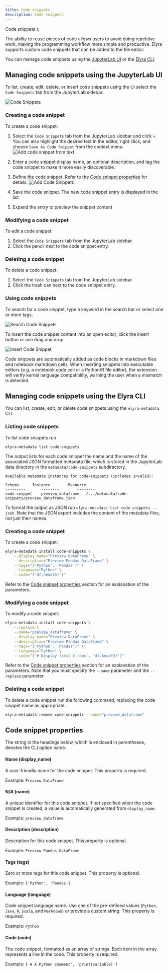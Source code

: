 ```yaml
---
title: Code snippets
description: Code snippets
---
```


  <span>
    Code snippets
  </span>
);

<PageDescription>

The ability to reuse pieces of code allows users to avoid doing repetitive work, making the programming workflow more simple and productive. Elyra supports custom code snippets that can be added to the file editor.
</PageDescription>

You can manage code snippets using the [JupyterLab UI](#managing-code-snippets-using-the-jupyterlab-ui) or the [Elyra CLI](#managing-code-snippets-using-the-elyra-cli).

## Managing code snippets using the JupyterLab UI

To list, create, edit, delete, or insert code snippets using the UI select the `Code Snippets` tab from the JupyterLab sidebar.

![Code Snippets](../images/ai/code-snippets.jpg)

### Creating a code snippet

To create a code snippet:
1. Select the `Code Snippets` tab from the JupyterLab sidebar and click `+`. You can also highlight the desired text in the editor, right click, and choose `Save As Code Snippet` from the context menu.
   ![Add code snippet from text](../images/ai/add-code-snippet-from-text.png)

2. Enter a code snippet display name, an optional description, and tag the code snippet to make it more easily discoverable.
3. Define the code snippet. Refer to the [Code snippet properties](#code-snippet-properties) for details.
   ![Add Code Snippets](../images/ai/add-code-snippet.png)
4. Save the code snippet. The new code snippet entry is displayed in the list. 
5. Expand the entry to preview the snippet content

### Modifying a code snippet

To edit a code snippet:
1. Select the `Code Snippets` tab from the JupyterLab sidebar.
2. Click the pencil next to the code snippet entry.

### Deleting a code snippet

To delete a code snippet:
1. Select the `Code Snippets` tab from the JupyterLab sidebar.
2. Click the trash can next to the code snippet entry.

### Using code snippets

To search for a code snippet, type a keyword in the search bar or select one or more tags.

  ![Search Code Snippets](../images/ai/search-code-snippets.png)

To insert the code snippet content into an open editor, click the insert button or use drag and drop. 

  ![Insert Code Snippet](../images/ai/insert-code-snippet.png)

Code snippets are automatically added as code blocks in markdown files and notebook markdown cells.
When inserting snippets into executable editors (e.g. a notebook code cell or a Python/R file editor), the extension will verify kernel language compatibility, warning the user when a mismatch is detected.

## Managing code snippets using the Elyra CLI

You can list, create, edit, or delete code snippets using the `elyra-metadata` CLI.

### Listing code snippets

To list code snippets run

```
elyra-metadata list code-snippets
```

The output lists for each code snippet the name and the name of the associated JSON formatted metadata file, which is stored in the JupyterLab data directory in the `metadata/code-snippets` subdirectory.

```
Available metadata instances for code-snippets (includes invalid):

Schema   	Instance		Resource  
---------   	--------		--------
code-snippet   	preview_dataframe	/.../metadata/code-snippets/preview_dataframe.json 
```

To format the output as JSON run `elyra-metadata list code-snippets --json`. Note that the JSON export includes the content of the metadata files, not just their names.

### Creating a code snippet

To create a code snippet:

```bash
elyra-metadata install code-snippets \
	--display_name="Preview DataFrame" \
	--description="Preview Pandas DataFrame" \
	--tags="['Python', 'Pandas']" \
	--language="Python" \
	--code="['df.head(5)']"
```

Refer to the [Code snippet properties](#code-snippet-properties) section for an explanation of the parameters.

### Modifying a code snippet

To modify a code snippet:

```bash
elyra-metadata install code-snippets \
	--replace \
	--name="preview_dataframe" \
	--display_name="Preview DataFrame" \
	--description="Preview Pandas DataFrame" \
	--tags="['Python', 'Pandas']" \
	--language="Python" \
	--code="['# Display first 5 rows', 'df.head(5)']"
```

Refer to the [Code snippet properties](#code-snippet-properties) section for an explanation of the parameters. Note that you must specify the `--name` parameter and the `--replace` parameter. 

### Deleting a code snippet

To delete a code snippet run the following command, replacing the code snippet name as appropriate.

```bash
elyra-metadata remove code-snippets --name="preview_dataframe"
```

## Code snippet properties

The string in the headings below, which is enclosed in parentheses, denotes the CLI option name.

#### Name (display_name)

A user-friendly name for the code snippet. This property is required.

Example: `Preview DataFrame`

#### N/A (name)

A unique identifier for this code snippet. If not specified when the code snippet is created, a value is automatically generated from `display_name`.

Example: `preview_dataframe`

#### Description (description)

Description for this code snippet. This property is optional.

Example: `Preview Pandas DataFrame`

#### Tags (tags)

Zero or more tags for this code snippet. This property is optional.

Example: `['Python', 'Pandas']`

#### Language (language)

Code snippet language name. Use one of the pre-defined values  (`Python`, `Java`, `R`, `Scala`, and `Markdown`) or provide a custom string. This property is required.

Example: `Python`

#### Code (code)

The code snippet, formatted as an array of strings. Each item in the array represents a line in the code. This property is required.

Example: `['# A Python comment', 'print(variable)']`
